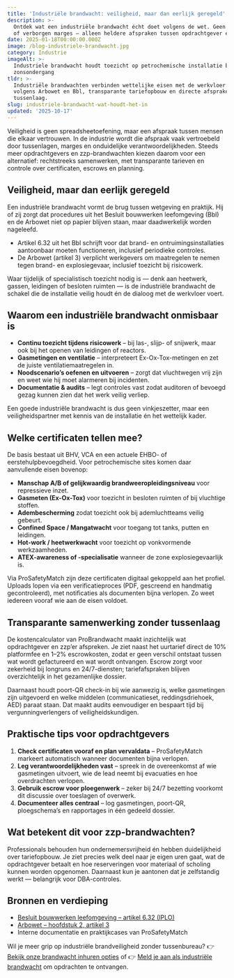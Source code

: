 ```yaml
---
title: 'Industriële brandwacht: veiligheid, maar dan eerlijk geregeld'
description: >-
  Ontdek wat een industriële brandwacht écht doet volgens de wet. Geen tussenlagen
  of verborgen marges — alleen heldere afspraken tussen opdrachtgever en zzp’er.
date: 2025-01-18T00:00:00.000Z
image: /blog-industriele-brandwacht.jpg
category: Industrie
imageAlt: >-
  Industriele brandwacht houdt toezicht op petrochemische installatie bij
  zonsondergang
tldr: >-
  Industriële brandwachten verbinden wettelijke eisen met de werkvloer: toezicht
  volgens Arbowet en Bbl, transparante tariefopbouw en directe afspraken zonder
  tussenlaag.
slug: industriele-brandwacht-wat-houdt-het-in
updated: '2025-10-17'
---
```


Veiligheid is geen spreadsheetoefening, maar een afspraak tussen mensen die elkaar vertrouwen. In de industrie wordt die afspraak vaak vertroebeld door tussenlagen, marges en onduidelijke verantwoordelijkheden. Steeds meer opdrachtgevers en zzp-brandwachten kiezen daarom voor een alternatief: rechtstreeks samenwerken, met transparante tarieven en controle over certificaten, escrows en planning.

## Veiligheid, maar dan eerlijk geregeld

Een industriële brandwacht vormt de brug tussen wetgeving en praktijk. Hij of zij zorgt dat procedures uit het Besluit bouwwerken leefomgeving (Bbl) en de Arbowet niet op papier blijven staan, maar daadwerkelijk worden nageleefd.

- Artikel 6.32 uit het Bbl schrijft voor dat brand- en ontruimingsinstallaties aantoonbaar moeten functioneren, inclusief periodieke controles.
- De Arbowet (artikel 3) verplicht werkgevers om maatregelen te nemen tegen brand- en explosiegevaar, inclusief toezicht bij risicowerk.

Waar tijdelijk of specialistisch toezicht nodig is — denk aan heetwerk, gassen, leidingen of besloten ruimten — is de industriële brandwacht de schakel die de installatie veilig houdt én de dialoog met de werkvloer voert.

## Waarom een industriële brandwacht onmisbaar is

- **Continu toezicht tijdens risicowerk** – bij las-, slijp- of snijwerk, maar ook bij het openen van leidingen of reactors.
- **Gasmetingen en ventilatie** – interpreteert Ex-Ox-Tox-metingen en zet de juiste ventilatiemaatregelen in.
- **Noodscenario’s oefenen en uitvoeren** – zorgt dat vluchtwegen vrij zijn en weet wie hij moet alarmeren bij incidenten.
- **Documentatie & audits** – legt controles vast zodat auditoren of bevoegd gezag kunnen zien dat het werk veilig verliep.

Een goede industriële brandwacht is dus geen vinkjeszetter, maar een veiligheidspartner met kennis van de installatie én het wettelijk kader.

## Welke certificaten tellen mee?

De basis bestaat uit BHV, VCA en een actuele EHBO- of eerstehulpbevoegdheid. Voor petrochemische sites komen daar aanvullende eisen bovenop:

- **Manschap A/B of gelijkwaardig brandweeropleidingsniveau** voor repressieve inzet.
- **Gasmeten (Ex-Ox-Tox)** voor toezicht in besloten ruimten of bij vluchtige stoffen.
- **Adembescherming** zodat toezicht ook bij ademluchtteams veilig gebeurt.
- **Confined Space / Mangatwacht** voor toegang tot tanks, putten en leidingen.
- **Hot-work / heetwerkwacht** voor toezicht op vonkvormende werkzaamheden.
- **ATEX-awareness of -specialisatie** wanneer de zone explosiegevaarlijk is.

Via ProSafetyMatch zijn deze certificaten digitaal gekoppeld aan het profiel. Uploads lopen via een verificatieproces (PDF, gescreend en handmatig gecontroleerd), met notificaties als documenten bijna verlopen. Zo weet iedereen vooraf wie aan de eisen voldoet.

## Transparante samenwerking zonder tussenlaag

De kostencalculator van ProBrandwacht maakt inzichtelijk wat opdrachtgever en zzp’er afspreken. Je ziet naast het uurtarief direct de 10% platformfee en 1–2% escrowkosten, zodat er geen verschil ontstaat tussen wat wordt gefactureerd en wat wordt ontvangen. Escrow zorgt voor zekerheid bij longruns en 24/7-diensten; tariefafspraken blijven overzichtelijk in het gezamenlijke dossier.

Daarnaast houdt poort-QR check-in bij wie aanwezig is, welke gasmetingen zijn uitgevoerd en welke middelen (communicatieset, reddingsdriehoek, AED) paraat staan. Dat maakt audits eenvoudiger en bespaart tijd bij vergunningverlengers of veiligheidskundigen.

## Praktische tips voor opdrachtgevers

1. **Check certificaten vooraf en plan vervaldata** – ProSafetyMatch markeert automatisch wanneer documenten bijna verlopen.
2. **Leg verantwoordelijkheden vast** – spreek in de overeenkomst af wie gasmetingen uitvoert, wie de lead neemt bij evacuaties en hoe overdrachten verlopen.
3. **Gebruik escrow voor ploegenwerk** – zeker bij 24/7 bezetting voorkomt dit discussie over toeslagen of overwerk.
4. **Documenteer alles centraal** – log gasmetingen, poort-QR, ploegschema’s en rapportages in één gedeeld dossier.

## Wat betekent dit voor zzp-brandwachten?

Professionals behouden hun ondernemersvrijheid én hebben duidelijkheid over tariefopbouw. Je ziet precies welk deel naar je eigen uren gaat, wat de opdrachtgever betaalt en hoe reserveringen voor materiaal of scholing kunnen worden opgenomen. Daarnaast kun je aantonen dat je zelfstandig werkt — belangrijk voor DBA-controles.

## Bronnen en verdieping

- [Besluit bouwwerken leefomgeving – artikel 6.32 (IPLO)](https://iplo.nl)
- [Arbowet – hoofdstuk 2, artikel 3](https://wetten.overheid.nl)
- Interne documentatie en praktijkcases van ProSafetyMatch

Wil je meer grip op industriële brandveiligheid zonder tussenbureau? 👉 [Bekijk onze brandwacht inhuren opties](/brandwacht-inhuren) of 👉 [Meld je aan als industriële brandwacht](/zzp/aanmelden) om opdrachten te ontvangen.

<script type="application/ld+json">
{
  "@context": "https://schema.org",
  "@type": "FAQPage",
  "mainEntity": [
    {
      "@type": "Question",
      "name": "Wat doet een industriële brandwacht?",
      "acceptedAnswer": {
        "@type": "Answer",
        "text": "Een industriële brandwacht houdt toezicht op brandgevaarlijke werkzaamheden, controleert gasmetingen en vluchtwegen en grijpt in bij incidenten. Hij of zij voorkomt brand en letsel door continu toezicht en kennis van veiligheidsvoorschriften."
      }
    },
    {
      "@type": "Question",
      "name": "Wanneer is een brandwacht verplicht?",
      "acceptedAnswer": {
        "@type": "Answer",
        "text": "Een brandwacht is verplicht bij werkzaamheden met verhoogd brandrisico, zoals lassen, slijpen of werken in besloten ruimten. De Arbowet en het Besluit bouwwerken leefomgeving schrijven dit voor."
      }
    },
    {
      "@type": "Question",
      "name": "Wat kost een industriële brandwacht?",
      "acceptedAnswer": {
        "@type": "Answer",
        "text": "De kosten hangen af van certificering, risiconiveau en inzetduur. Via de kostencalculator op ProBrandwacht.nl berekenen opdrachtgever en zzp’er samen een eerlijk tarief zonder tussenmarge."
      }
    }
  ]
}
</script>

